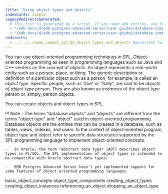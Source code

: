 ```yaml
---
title: "Using object types and objects"
indexCards: simple
legacyRedirectsGenerated:
  # This list is generated by a script. If you need add entries, use the `legacyRedirects` key.
  - "/edb-docs/d/edb-postgres-advanced-server/user-guides/database-compatibility-for-oracle-developers-guide/9.6/Database_Compatibility_for_Oracle_Developers_Guide_v9.6.1.090.html"
  - "/edb-docs/d/edb-postgres-advanced-server/user-guides/database-compatibility-for-oracle-developers-guide/9.5/Database_Compatibility_for_Oracle_Developers_Guide.1.212.html"
redirects:
  - ../../../epas_compat_spl/15_object_types_and_objects #generated for docs/epas/reorg-role-use-case-mode
---
```


<div id="object_types_and_objects" class="registered_link"></div>

You can use object-oriented programming techniques in SPL. Object-oriented programming as seen in programming languages such as Java and C++ centers on the concept of *objects*. An object represents a real-world entity such as a person, place, or thing. The generic description or definition of a particular object such as a person, for example, is called an *object type*. Specific people, such as “Joe” or “Sally”, are said to be *objects of object type* person. They are also known as *instances* of the object type person or, simply, person objects.

You can create objects and object types in SPL.

!!! Note
    -   The terms “database objects” and “objects” are different from the terms "object type" and "object" used in object-oriented programming. Database objects are the entities that can be created in a database, such as tables, views, indexes, and users. In the context of object-oriented program, object type and object refer to specific data structures supported by the SPL programming language to implement object-oriented concepts.

    -   In Oracle, the term *abstract data type* (ADT) describes object types in PL/SQL. The SPL implementation of object types is intended to be compatible with Oracle abstract data types.

    -   EDB Postgres Advanced Server hasn't yet implemented support for some features of object-oriented programming languages.

<div class="toctree" maxdepth="3">

basic_object_concepts object_type_components creating_object_types creating_object_instances referencing_an_object dropping_an_object_type

</div>
